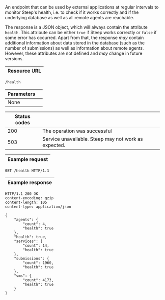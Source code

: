 An endpoint that can be used by external applications at regular intervals to
monitor Steep's health, i.e. to check if it works correctly and if the
underlying database as well as all remote agents are reachable.

The response is a JSON object, which will always contain the attribute `health`.
This attribute can be either `true` if Steep works correctly or `false` if
some error has occurred. Apart from that, the response *may* contain additional
information about data stored in the database (such as the number of submissions)
as well as information about remote agents. However, these attributes are not
defined and *may* change in future versions.

| Resource URL |
| ------------ |

```http
/health
```

| Parameters   |                              |
| ------------ | ---------------------------- |
| None         |                              |

| Status codes |                              |
| ------------ | ---------------------------- |
| 200          | The operation was successful |
| 503          | Service unavailable. Steep may not work as expected. |

| Example request |
| --------------- |

```http
GET /health HTTP/1.1
```

| Example response |
| ---------------- |

```http
HTTP/1.1 200 OK
content-encoding: gzip
content-length: 105
content-type: application/json

{
    "agents": {
        "count": 4,
        "health": true
    },
    "health": true,
    "services": {
        "count": 14,
        "health": true
    },
    "submissions": {
        "count": 1960,
        "health": true
    },
    "vms": {
        "count": 4173,
        "health": true
    }
}
```
